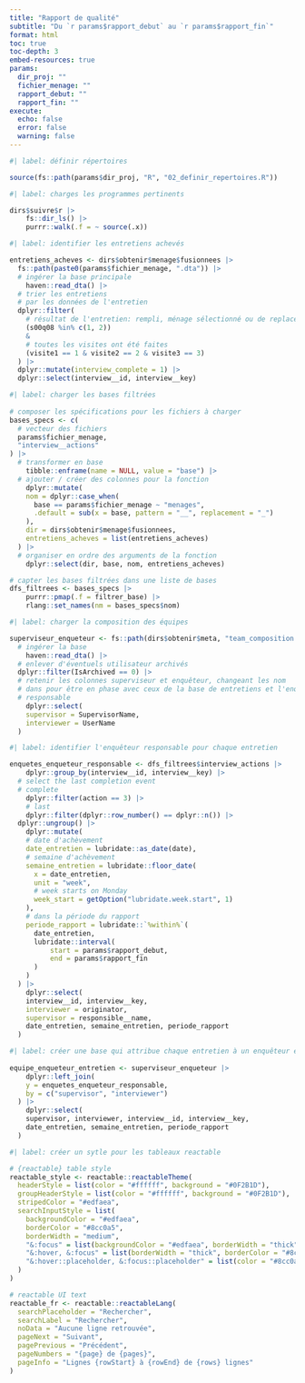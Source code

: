 ```yaml
---
title: "Rapport de qualité"
subtitle: "Du `r params$rapport_debut` au `r params$rapport_fin`"
format: html
toc: true
toc-depth: 3
embed-resources: true
params:
  dir_proj: ""
  fichier_menage: ""
  rapport_debut: ""
  rapport_fin: ""
execute: 
  echo: false
  error: false
  warning: false
---
```


```r
#| label: définir répertoires

source(fs::path(params$dir_proj, "R", "02_definir_repertoires.R"))
```

```r
#| label: charges les programmes pertinents

dirs$suivre$r |>
	fs::dir_ls() |>
	purrr::walk(.f = ~ source(.x))
```

```r
#| label: identifier les entretiens achevés

entretiens_acheves <- dirs$obtenir$menage$fusionnees |>
  fs::path(paste0(params$fichier_menage, ".dta")) |>
  # ingérer la base principale
	haven::read_dta() |>
  # trier les entretiens
  # par les données de l'entretien
  dplyr::filter(
    # résultat de l'entretien: rempli, ménage sélectionné ou de replacement
    (s00q08 %in% c(1, 2))
    &
    # toutes les visites ont été faites
    (visite1 == 1 & visite2 == 2 & visite3 == 3)
  ) |>
  dplyr::mutate(interview_complete = 1) |>
  dplyr::select(interview__id, interview__key)

```

```r
#| label: charger les bases filtrées
 
# composer les spécifications pour les fichiers à charger
bases_specs <- c(
  # vecteur des fichiers
  params$fichier_menage,
  "interview__actions"
) |>
  # transformer en base
	tibble::enframe(name = NULL, value = "base") |>
  # ajouter / créer des colonnes pour la fonction
	dplyr::mutate(
    nom = dplyr::case_when(
      base == params$fichier_menage ~ "menages",
      .default = sub(x = base, pattern = "__", replacement = "_")
    ),
    dir = dirs$obtenir$menage$fusionnees,
    entretiens_acheves = list(entretiens_acheves)
  ) |>
  # organiser en ordre des arguments de la fonction
	dplyr::select(dir, base, nom, entretiens_acheves)

# capter les bases filtrées dans une liste de bases
dfs_filtrees <- bases_specs |>
	purrr::pmap(.f = filtrer_base) |>
	rlang::set_names(nm = bases_specs$nom)

```

```r
#| label: charger la composition des équipes

superviseur_enqueteur <- fs::path(dirs$obtenir$meta, "team_composition.dta") |>
  # ingérer la base
	haven::read_dta() |>
  # enlever d'éventuels utilisateur archivés
  dplyr::filter(IsArchived == 0) |>
  # retenir les colonnes superviseur et enquêteur, changeant les nom
  # dans pour être en phase avec ceux de la base de entretiens et l'enquêteur
  # responsable
	dplyr::select(
    supervisor = SupervisorName,
    interviewer = UserName
  )

```

```r
#| label: identifier l'enquêteur responsable pour chaque entretien

enquetes_enqueteur_responsable <- dfs_filtrees$interview_actions |>
	dplyr::group_by(interview__id, interview__key) |>
  # select the last completion event
  # complete
	dplyr::filter(action == 3) |>
	# last
	dplyr::filter(dplyr::row_number() == dplyr::n()) |>
  dplyr::ungroup() |>
	dplyr::mutate(
    # date d'achèvement
    date_entretien = lubridate::as_date(date),
    # semaine d'achèvement
    semaine_entretien = lubridate::floor_date(
      x = date_entretien, 
      unit = "week", 
      # week starts on Monday
      week_start = getOption("lubridate.week.start", 1)
    ),
    # dans la période du rapport
    periode_rapport = lubridate::`%within%`(
      date_entretien,
      lubridate::interval(
          start = params$rapport_debut, 
          end = params$rapport_fin
      )
    )
  ) |>
	dplyr::select(
    interview__id, interview__key,
    interviewer = originator,
    supervisor = responsible__name,
    date_entretien, semaine_entretien, periode_rapport
  )

```

```r
#| label: créer une base qui attribue chaque entretien à un enquêteur et supervisur
 
equipe_enqueteur_entretien <- superviseur_enqueteur |>
	dplyr::left_join(
    y = enquetes_enqueteur_responsable,
    by = c("supervisor", "interviewer")
  ) |>
	dplyr::select(
    supervisor, interviewer, interview__id, interview__key,
    date_entretien, semaine_entretien, periode_rapport
  )

```

```r
#| label: créer un sytle pour les tableaux reactable

# {reactable} table style
reactable_style <- reactable::reactableTheme(
  headerStyle = list(color = "#ffffff", background = "#0F2B1D"),
  groupHeaderStyle = list(color = "#ffffff", background = "#0F2B1D"),
  stripedColor = "#edfaea",
  searchInputStyle = list(
    backgroundColor = "#edfaea",
    borderColor = "#8cc0a5",
    borderWidth = "medium",
    "&:focus" = list(backgroundColor = "#edfaea", borderWidth = "thick", borderColor = "#0F2B1D"),
    "&:hover, &:focus" = list(borderWidth = "thick", borderColor = "#8cc0a5"),
    "&:hover::placeholder, &:focus::placeholder" = list(color = "#8cc0a5")            
  )
)

# reactable UI text
reactable_fr <- reactable::reactableLang(
  searchPlaceholder = "Rechercher",
  searchLabel = "Rechercher",
  noData = "Aucune ligne retrouvée",
  pageNext = "Suivant",
  pagePrevious = "Précédent",
  pageNumbers = "{page} de {pages}",
  pageInfo = "Lignes {rowStart} à {rowEnd} de {rows} lignes"
)

```

